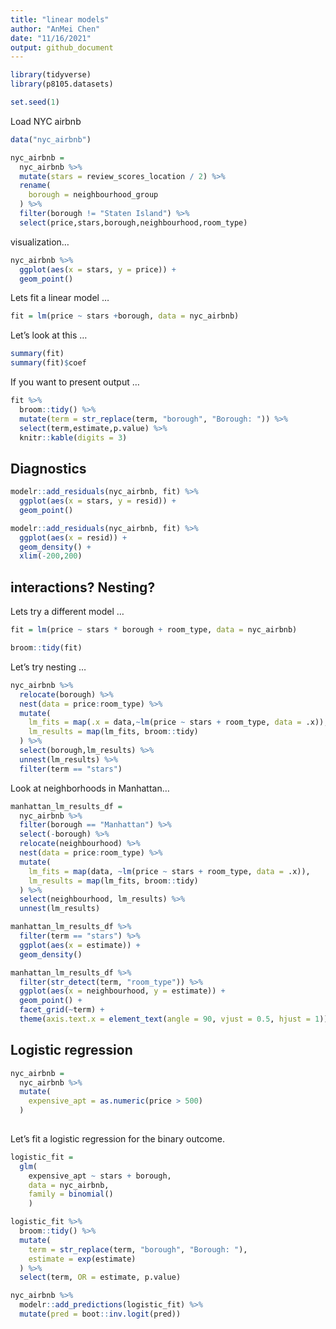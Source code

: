 ```yaml
---
title: "linear models"
author: "AnMei Chen"
date: "11/16/2021"
output: github_document
---
```


```r
library(tidyverse)
library(p8105.datasets)

set.seed(1)

```


Load NYC airbnb

```r
data("nyc_airbnb")

nyc_airbnb = 
  nyc_airbnb %>% 
  mutate(stars = review_scores_location / 2) %>% 
  rename(
    borough = neighbourhood_group
  ) %>% 
  filter(borough != "Staten Island") %>% 
  select(price,stars,borough,neighbourhood,room_type)
```

visualization...

```r
nyc_airbnb %>% 
  ggplot(aes(x = stars, y = price)) +
  geom_point()
```

Lets fit a linear model ...

```r
fit = lm(price ~ stars +borough, data = nyc_airbnb)
```

Let's look at this ...

```r
summary(fit)
summary(fit)$coef

```

If you want to present output ...

```r
fit %>% 
  broom::tidy() %>% 
  mutate(term = str_replace(term, "borough", "Borough: ")) %>% 
  select(term,estimate,p.value) %>% 
  knitr::kable(digits = 3)
```

## Diagnostics

```r

modelr::add_residuals(nyc_airbnb, fit) %>% 
  ggplot(aes(x = stars, y = resid)) +
  geom_point()

modelr::add_residuals(nyc_airbnb, fit) %>% 
  ggplot(aes(x = resid)) +
  geom_density() +
  xlim(-200,200)


```

## interactions? Nesting?

Lets try a different model ...

```r
fit = lm(price ~ stars * borough + room_type, data = nyc_airbnb)

broom::tidy(fit)
```

Let's try nesting ...

```r
nyc_airbnb %>% 
  relocate(borough) %>% 
  nest(data = price:room_type) %>% 
  mutate(
    lm_fits = map(.x = data,~lm(price ~ stars + room_type, data = .x)),
    lm_results = map(lm_fits, broom::tidy)
  ) %>% 
  select(borough,lm_results) %>% 
  unnest(lm_results) %>% 
  filter(term == "stars")
```

Look at neighborhoods in Manhattan...

```r
manhattan_lm_results_df = 
  nyc_airbnb %>% 
  filter(borough == "Manhattan") %>% 
  select(-borough) %>% 
  relocate(neighbourhood) %>% 
  nest(data = price:room_type) %>% 
  mutate(
    lm_fits = map(data, ~lm(price ~ stars + room_type, data = .x)),
    lm_results = map(lm_fits, broom::tidy)
  ) %>% 
  select(neighbourhood, lm_results) %>% 
  unnest(lm_results)

manhattan_lm_results_df %>% 
  filter(term == "stars") %>% 
  ggplot(aes(x = estimate)) +
  geom_density()

manhattan_lm_results_df %>% 
  filter(str_detect(term, "room_type")) %>% 
  ggplot(aes(x = neighbourhood, y = estimate)) +
  geom_point() +
  facet_grid(~term) +
  theme(axis.text.x = element_text(angle = 90, vjust = 0.5, hjust = 1))
```


## Logistic regression

```r
nyc_airbnb = 
  nyc_airbnb %>% 
  mutate(
    expensive_apt = as.numeric(price > 500)
  ) 
  
```

Let's fit a logistic regression for the binary outcome.

```r
logistic_fit = 
  glm(
    expensive_apt ~ stars + borough, 
    data = nyc_airbnb, 
    family = binomial()
    )

logistic_fit %>% 
  broom::tidy() %>% 
  mutate(
    term = str_replace(term, "borough", "Borough: "),
    estimate = exp(estimate)
  ) %>% 
  select(term, OR = estimate, p.value)

nyc_airbnb %>% 
  modelr::add_predictions(logistic_fit) %>% 
  mutate(pred = boot::inv.logit(pred))
```

